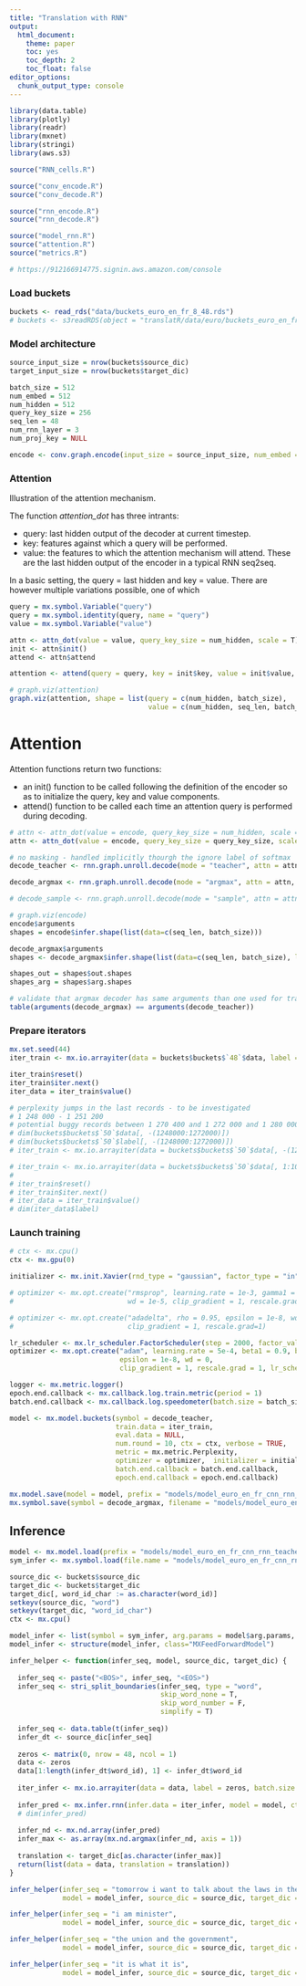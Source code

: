 ```yaml
---
title: "Translation with RNN"
output:
  html_document:
    theme: paper
    toc: yes
    toc_depth: 2
    toc_float: false
editor_options: 
  chunk_output_type: console
---
```


```r
library(data.table)
library(plotly)
library(readr)
library(mxnet)
library(stringi)
library(aws.s3)

source("RNN_cells.R")

source("conv_encode.R")
source("conv_decode.R")

source("rnn_encode.R")
source("rnn_decode.R")

source("model_rnn.R")
source("attention.R")
source("metrics.R")
```

```r
# https://912166914775.signin.aws.amazon.com/console
```

### Load buckets

```r
buckets <- read_rds("data/buckets_euro_en_fr_8_48.rds")
# buckets <- s3readRDS(object = "translatR/data/euro/buckets_euro_en_fr_10_50.rds", bucket = "nimus-data")
```


### Model architecture

```r
source_input_size = nrow(buckets$source_dic)
target_input_size = nrow(buckets$target_dic)

batch_size = 512
num_embed = 512
num_hidden = 512
query_key_size = 256
seq_len = 48
num_rnn_layer = 3
num_proj_key = NULL
```

```r
encode <- conv.graph.encode(input_size = source_input_size, num_embed = num_embed, loss_output = NULL, ignore_label = -1, masking = T, num_hidden = num_hidden, dropout = 0.1, prefix = "encode_", data_name = "data", label_name = "dummy1")
```


### Attention

Illustration of the attention mechanism. 

The function _attention_dot_ has three intrants: 

- query: last hidden output of the decoder at current timestep. 
- key: features against which a query will be performed. 
- value: the features to which the attention mechanism will attend. These are the last hidden output of the encoder in a typical RNN seq2seq. 

In a basic setting, the query = last hidden and key = value. 
There are however multiple variations possible, one of which

```r
query = mx.symbol.Variable("query")
query = mx.symbol.identity(query, name = "query")
value = mx.symbol.Variable("value")

attn <- attn_dot(value = value, query_key_size = num_hidden, scale = T)
init <- attn$init()
attend <- attn$attend

attention <- attend(query = query, key = init$key, value = init$value, attn_init = init)

# graph.viz(attention)
graph.viz(attention, shape = list(query = c(num_hidden, batch_size),
                                  value = c(num_hidden, seq_len, batch_size)))

```


# Attention

Attention functions return two functions:

- an init() function to be called following the definition of the encoder so as to initialize the query, key and value components. 
 - attend() function to be called each time an attention query is performed during decoding. 

```r
# attn <- attn_dot(value = encode, query_key_size = num_hidden, scale = T)
attn <- attn_dot(value = encode, query_key_size = query_key_size, scale = T)

# no masking - handled implicitly thourgh the ignore label of softmax
decode_teacher <- rnn.graph.unroll.decode(mode = "teacher", attn = attn, seq_len = seq_len, num_rnn_layer = num_rnn_layer, input_size = target_input_size, num_embed = num_embed, output_last_state = F, cell_type = "lstm", loss_output = "softmax", ignore_label = 0, masking = F, num_decode = target_input_size, num_hidden = num_hidden, dropout = 0.1, prefix = "decode_", label_name = "label")

decode_argmax <- rnn.graph.unroll.decode(mode = "argmax", attn = attn, seq_len = seq_len, num_rnn_layer = num_rnn_layer, input_size = target_input_size, num_embed = num_embed, output_last_state = F, cell_type = "lstm", loss_output = "softmax", ignore_label = 0, masking = F, num_decode = target_input_size, num_hidden = num_hidden, dropout = 0.1, prefix = "decode_", label_name = "label")

# decode_sample <- rnn.graph.unroll.decode(mode = "sample", attn = attn, seq_len = seq_len, num_rnn_layer = num_rnn_layer, input_size = target_input_size, num_embed = num_embed, output_last_state = F, cell_type = "lstm", loss_output = "softmax", ignore_label = 0, masking = F, num_decode = target_input_size, num_hidden = num_hidden, dropout = 0.05, prefix = "decode_", label_name = "label")

# graph.viz(encode)
encode$arguments
shapes = encode$infer.shape(list(data=c(seq_len, batch_size)))

decode_argmax$arguments
shapes <- decode_argmax$infer.shape(list(data=c(seq_len, batch_size), label=c(seq_len, batch_size)))

shapes_out = shapes$out.shapes
shapes_arg = shapes$arg.shapes

# validate that argmax decoder has same arguments than one used for training
table(arguments(decode_argmax) == arguments(decode_teacher))
```

### Prepare iterators 

```r
mx.set.seed(44)
iter_train <- mx.io.arrayiter(data = buckets$buckets$`48`$data, label = buckets$buckets$`48`$label, batch.size = batch_size, shuffle = T)

iter_train$reset()
iter_train$iter.next()
iter_data = iter_train$value()
```

```r
# perplexity jumps in the last records - to be investigated
# 1 248 000 - 1 251 200
# potential buggy records between 1 270 400 and 1 272 000 and 1 280 000 and 1 283 200
# dim(buckets$buckets$`50`$data[, -(1248000:1272000)])
# dim(buckets$buckets$`50`$label[, -(1248000:1272000)])
# iter_train <- mx.io.arrayiter(data = buckets$buckets$`50`$data[, -(1248000:1272000)], label = buckets$buckets$`50`$label[, -(1248000:1272000)], batch.size = batch_size, shuffle = F)

# iter_train <- mx.io.arrayiter(data = buckets$buckets$`50`$data[, 1:1000000], label = buckets$buckets$`50`$label[, 1:1000000], batch.size = batch_size, shuffle = T)
# 
# iter_train$reset()
# iter_train$iter.next()
# iter_data = iter_train$value()
# dim(iter_data$label)
```


### Launch training

```r
# ctx <- mx.cpu()
ctx <- mx.gpu(0)

initializer <- mx.init.Xavier(rnd_type = "gaussian", factor_type = "in", magnitude = 2.5)

# optimizer <- mx.opt.create("rmsprop", learning.rate = 1e-3, gamma1 = 0.95, gamma2 = 0.95,
#                            wd = 1e-5, clip_gradient = 1, rescale.grad=1)

# optimizer <- mx.opt.create("adadelta", rho = 0.95, epsilon = 1e-8, wd = 1e-8,
#                            clip_gradient = 1, rescale.grad=1)

lr_scheduler <- mx.lr_scheduler.FactorScheduler(step = 2000, factor_val = 0.9, stop_factor_lr = 5e-5)
optimizer <- mx.opt.create("adam", learning.rate = 5e-4, beta1 = 0.9, beta2 = 0.999,
                           epsilon = 1e-8, wd = 0,
                           clip_gradient = 1, rescale.grad = 1, lr_scheduler = lr_scheduler)

logger <- mx.metric.logger()
epoch.end.callback <- mx.callback.log.train.metric(period = 1)
batch.end.callback <- mx.callback.log.speedometer(batch.size = batch_size, frequency = 25)

model <- mx.model.buckets(symbol = decode_teacher,
                          train.data = iter_train, 
                          eval.data = NULL,
                          num.round = 10, ctx = ctx, verbose = TRUE,
                          metric = mx.metric.Perplexity, 
                          optimizer = optimizer,  initializer = initializer,
                          batch.end.callback = batch.end.callback, 
                          epoch.end.callback = epoch.end.callback)

mx.model.save(model = model, prefix = "models/model_euro_en_fr_cnn_rnn_teacher_v1", iteration = 10)
mx.symbol.save(symbol = decode_argmax, filename = "models/model_euro_en_fr_cnn_rnn_argmax_v1.json")
```


## Inference

```r
model <- mx.model.load(prefix = "models/model_euro_en_fr_cnn_rnn_teacher_v1", iteration = 10)
sym_infer <- mx.symbol.load(file.name = "models/model_euro_en_fr_cnn_rnn_argmax_v1.json")

source_dic <- buckets$source_dic
target_dic <- buckets$target_dic
target_dic[, word_id_char := as.character(word_id)]
setkeyv(source_dic, "word")
setkeyv(target_dic, "word_id_char")
ctx <- mx.cpu()

model_infer <- list(symbol = sym_infer, arg.params = model$arg.params, aux.params = model$aux.params)
model_infer <- structure(model_infer, class="MXFeedForwardModel")

infer_helper <- function(infer_seq, model, source_dic, target_dic) {
  
  infer_seq <- paste("<BOS>", infer_seq, "<EOS>")
  infer_seq <- stri_split_boundaries(infer_seq, type = "word", 
                                     skip_word_none = T, 
                                     skip_word_number = F, 
                                     simplify = T)
  
  infer_seq <- data.table(t(infer_seq))
  infer_dt <- source_dic[infer_seq]
  
  zeros <- matrix(0, nrow = 48, ncol = 1)
  data <- zeros
  data[1:length(infer_dt$word_id), 1] <- infer_dt$word_id
  
  iter_infer <- mx.io.arrayiter(data = data, label = zeros, batch.size = 1, shuffle = F)
  
  infer_pred <- mx.infer.rnn(infer.data = iter_infer, model = model, ctx = ctx)
  # dim(infer_pred)
  
  infer_nd <- mx.nd.array(infer_pred)
  infer_max <- as.array(mx.nd.argmax(infer_nd, axis = 1))
  
  translation <- target_dic[as.character(infer_max)]
  return(list(data = data, translation = translation))
}

infer_helper(infer_seq = "tomorrow i want to talk about the laws in the parliament",
             model = model_infer, source_dic = source_dic, target_dic = target_dic)

infer_helper(infer_seq = "i am minister",
             model = model_infer, source_dic = source_dic, target_dic = target_dic)

infer_helper(infer_seq = "the union and the government",
             model = model_infer, source_dic = source_dic, target_dic = target_dic)

infer_helper(infer_seq = "it is what it is",
             model = model_infer, source_dic = source_dic, target_dic = target_dic)

```

